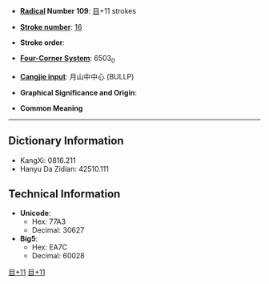 * '''[[Wiktionary:Chinese radical index| Radical]] Number 109''': [[Wiktionary:Chinese radical index 目|目]]+11 strokes

* '''[[Wiktionary:Chinese total strokes index|Stroke number]]''': [[Wiktionary:Chinese total strokes index 16|16]]

* '''Stroke order''': 

* '''[[Wiktionary:Chinese four corner index|Four-Corner System]]''': 6503<sub>0</sub>

* '''[[Wiktionary:Chinese Cangjie index|Cangjie input]]''': 月山中中心 (BULLP)

* '''Graphical Significance and Origin''': 

* '''Common Meaning'''

----

== Dictionary Information ==

* KangXi: 0816.211
* Hanyu Da Zidian: 42510.111

== Technical Information ==

* '''Unicode''':
** Hex: 77A3
** Decimal: 30627
* '''Big5''':
** Hex: EA7C
** Decimal: 60028

[[Category:CJKV Character articles lacking a common meaning|目+11]]
[[Category:CJKV Character articles lacking all romanizations|目+11]]